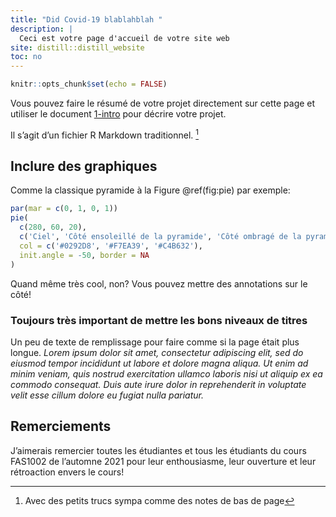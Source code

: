 ```yaml
---
title: "Did Covid-19 blablahblah "
description: |
  Ceci est votre page d'accueil de votre site web
site: distill::distill_website
toc: no
---
```


```r
knitr::opts_chunk$set(echo = FALSE)
```

Vous pouvez faire le résumé de votre projet directement sur cette page et utiliser le document [1-intro](1-intro.html) pour décrire votre projet.

Il s'agit d'un fichier R Markdown traditionnel. ^[Avec des petits trucs sympa comme des notes de bas de page]

## Inclure des graphiques

Comme la classique pyramide à la Figure \@ref(fig:pie) par exemple:

```r
par(mar = c(0, 1, 0, 1))
pie(
  c(280, 60, 20),
  c('Ciel', 'Côté ensoleillé de la pyramide', 'Côté ombragé de la pyramide'),
  col = c('#0292D8', '#F7EA39', '#C4B632'),
  init.angle = -50, border = NA
)
```

<aside>
Quand même très cool, non? Vous pouvez mettre des annotations sur le côté! 
</aside>

### Toujours très important de mettre les bons niveaux de titres

Un peu de texte de remplissage pour faire comme si la page était plus longue. *Lorem ipsum dolor sit amet, consectetur adipiscing elit, sed do eiusmod tempor incididunt ut labore et dolore magna aliqua. Ut enim ad minim veniam, quis nostrud exercitation ullamco laboris nisi ut aliquip ex ea commodo consequat. Duis aute irure dolor in reprehenderit in voluptate velit esse cillum dolore eu fugiat nulla pariatur.*

## Remerciements {.appendix}

J'aimerais remercier toutes les étudiantes et tous les étudiants du cours FAS1002 de l'automne 2021 pour leur enthousiasme, leur ouverture et leur rétroaction envers le cours!
